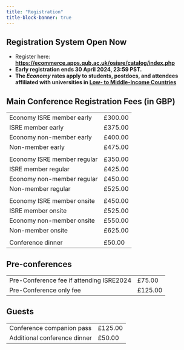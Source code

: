 ```yaml
---
title: "Registration"
title-block-banner: true
---
```


## Registration System Open Now

- Register here: **[https://ecommerce.apps.qub.ac.uk/osisre/catalog/index.php](https://ecommerce.apps.qub.ac.uk/osisre/catalog/index.php)**
- **Early registration ends 30 April 2024, 23:59 PST.**
- **The *Economy* rates apply to students, postdocs, and attendees affiliated with universities in [Low- to Middle-Income Countries](list_countries.qmd)**

## Main Conference Registration Fees (in GBP)

|   |   |
|---|---|
|Economy ISRE member early |£300.00 |
|ISRE member early |£375.00|
|Economy non-member early |£400.00|
|Non-member early |£475.00|
|   |   |
|Economy ISRE member regular |£350.00|
|ISRE member regular |£425.00|
|Economy non-member regular |£450.00|
|Non-member regular |£525.00|
|   |   |
|Economy ISRE member onsite |£450.00|
|ISRE member onsite | £525.00|
|Economy non-member onsite |£550.00|
|Non-member onsite |£625.00|
|   |   |
|Conference dinner |£50.00|

## Pre-conferences

|   |   |
|---|---|
|Pre-Conference fee if attending ISRE2024 |£75.00 |
|Pre-Conference only fee |£125.00|

## Guests

|   |   |
|---|---|
|Conference companion pass |£125.00|
|Additional conference dinner |£50.00|

